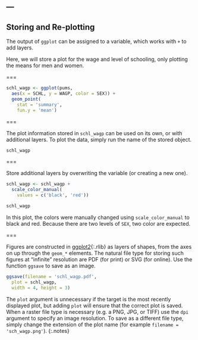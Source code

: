 ---
---

## Storing and Re-plotting

The output of `ggplot` can be assigned to a variable, which works with `+` to
add layers.

Here, we will store a plot for the wage and level of schooling, only plotting the means for men and women.

===

```r
schl_wagp <- ggplot(pums,
  aes(x = SCHL, y = WAGP, color = SEX)) +
  geom_point(
    stat = 'summary',
    fun.y = 'mean')
```

===

The plot information stored in `schl_wagp` can be used on its own, or with
additional layers. To plot the data, simply run the name of the stored object.

```r
schl_wagp
```

===

Store additional layers by overwriting the variable (or creating a new one).

```r
schl_wagp <- schl_wagp +
  scale_color_manual(
    values = c('black', 'red'))
```
```r
schl_wagp
```

In this plot, the colors were manually changed using `scale_color_manual` to black and red. Because there are two levels of `SEX`, two color are expected.

===

Figures are constructed in [ggplot2](){:.rlib} as layers of shapes, from the
axes on up through the `geom_*` elements. The natural file type for storing such
figures at "infinite" resolution are PDF (for print) or SVG (for online). Use the function `ggsave` to save as an image.  

```r
ggsave(filename = 'schl_wagp.pdf',
  plot = schl_wagp,
  width = 4, height = 3)
```

The `plot` argument is unnecessary if the target is the most recently displayed
plot, but adding `plot` will ensure that the correct plot is saved. When a raster file type
is necessary (e.g. a PNG, JPG, or TIFF) use the `dpi` argument to specify an
image resolution. To save as a different file type, simply change the extension of the plot name (for example `filename = 'sch_wagp.png'`).
{:.notes}